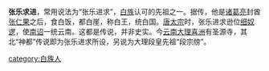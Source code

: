 {{unreferenced|time=2009-09-02T00:29:02+00:00}}
'''张乐求进'''，常用说法为“张乐进求”，[[白族|白族]]认可的先祖之一。据传，他是[[诸葛亮|诸葛亮]]封酋[[张仁果|张仁果]]之后，食白饭，都白崖，称白王，统白国。[[唐太宗|唐太宗]]时，张乐进求逊位[[细奴逻|细奴逻]]，使[[南诏|南诏]]一统云南。这都是传说，并非史实。今[[云南省|云南]][[大理市|大理]][[喜洲镇|喜洲]]有圣源寺，其北“神都”传说即为张乐进求所设，另说为大理段皇先祖“段宗牓”。

[[category:白族人|category:白族人]]